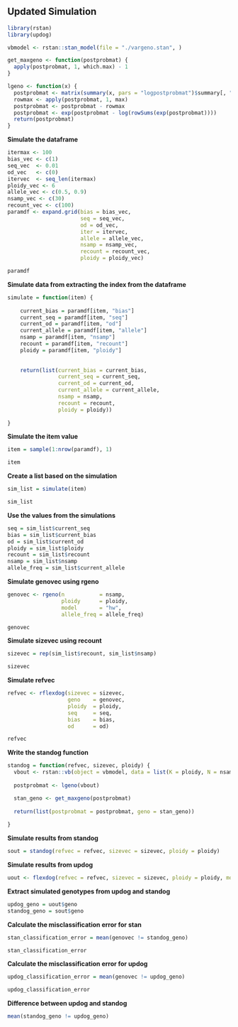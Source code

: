 
## Updated Simulation ##


```r
library(rstan)
library(updog)
```

```r
vbmodel <- rstan::stan_model(file = "./vargeno.stan", )
```

```r
get_maxgeno <- function(postprobmat) {
  apply(postprobmat, 1, which.max) - 1
}
```

```r
lgeno <- function(x) {
  postprobmat <- matrix(summary(x, pars = "logpostprobmat")$summary[, "mean"], ncol = ploidy + 1, byrow = TRUE)
  rowmax <- apply(postprobmat, 1, max)
  postprobmat <- postprobmat - rowmax
  postprobmat <- exp(postprobmat - log(rowSums(exp(postprobmat))))
  return(postprobmat)
}
```


**Simulate the dataframe**
```r
itermax <- 100
bias_vec <- c(1)
seq_vec  <- 0.01
od_vec   <- c(0)
itervec  <- seq_len(itermax)
ploidy_vec <- 6
allele_vec <- c(0.5, 0.9)
nsamp_vec <- c(30)
recount_vec <- c(100)
paramdf <- expand.grid(bias = bias_vec,
                       seq = seq_vec, 
                       od = od_vec, 
                       iter = itervec, 
                       allele = allele_vec, 
                       nsamp = nsamp_vec, 
                       recount = recount_vec, 
                       ploidy = ploidy_vec)
```

```r
paramdf
```

**Simulate data from extracting the index from the dataframe**
```r
simulate = function(item) {
  
    current_bias = paramdf[item, "bias"]
    current_seq = paramdf[item, "seq"]
    current_od = paramdf[item, "od"]
    current_allele = paramdf[item, "allele"]
    nsamp = paramdf[item, "nsamp"]
    recount = paramdf[item, "recount"]
    ploidy = paramdf[item, "ploidy"]
  
    
    return(list(current_bias = current_bias, 
                current_seq = current_seq, 
                current_od = current_od, 
                current_allele = current_allele, 
                nsamp = nsamp, 
                recount = recount, 
                ploidy = ploidy))
  
}

```

**Simulate the item value**
```r
item = sample(1:nrow(paramdf), 1)

item
```

**Create a list based on the simulation**
```r
sim_list = simulate(item)

sim_list
```

**Use the values from the simulations**
```r
seq = sim_list$current_seq
bias = sim_list$current_bias
od = sim_list$current_od
ploidy = sim_list$ploidy
recount = sim_list$recount
nsamp = sim_list$nsamp
allele_freq = sim_list$current_allele
```

**Simulate genovec using rgeno**
```r
genovec <- rgeno(n           = nsamp,
                 ploidy      = ploidy,
                 model       = "hw",
                 allele_freq = allele_freq)

genovec
```

**Simulate sizevec using recount**
```r
sizevec = rep(sim_list$recount, sim_list$nsamp)

sizevec
```

**Simulate refvec**
```r
refvec <- rflexdog(sizevec = sizevec,
                   geno    = genovec,
                   ploidy  = ploidy,
                   seq     = seq,
                   bias    = bias,
                   od      = od)

refvec
```

**Write the standog function**
```r
standog = function(refvec, sizevec, ploidy) {
  vbout <- rstan::vb(object = vbmodel, data = list(K = ploidy, N = nsamp, x = refvec, n = sizevec))
  
  postprobmat <- lgeno(vbout)

  stan_geno <- get_maxgeno(postprobmat)
  
  return(list(postprobmat = postprobmat, geno = stan_geno))
  
}
```

**Simulate results from standog**
```r
sout = standog(refvec = refvec, sizevec = sizevec, ploidy = ploidy)
```

**Simulate results from updog**
```r
uout <- flexdog(refvec = refvec, sizevec = sizevec, ploidy = ploidy, model = "hw")
```

**Extract simulated genotypes from updog and standog**
```r
updog_geno = uout$geno
standog_geno = sout$geno
```

**Calculate the misclassification error for stan**
```r
stan_classification_error = mean(genovec != standog_geno)

stan_classification_error
```

**Calculate the misclassification error for updog**
```r
updog_classification_error = mean(genovec != updog_geno)

updog_classification_error
```

**Difference between updog and standog**
```r
mean(standog_geno != updog_geno)
```






























